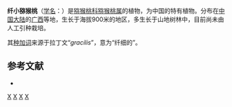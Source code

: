 {{Speciesbox 
| genus = Actinidia
| species = gracilis
| authority = [[梁畴芬|C. F. Liang]], 1984
}}
'''纤小猕猴桃'''（[[学名|学名]]：{{lang|la|''Actinidia gracilis''}}）是[[猕猴桃科|猕猴桃科]][[猕猴桃属|猕猴桃属]]的植物，为中国的特有植物。分布在[[中国大陆|中国大陆]]的[[广西|广西]]等地，生长于海拔900米的地区，多生长于山地树林中，目前尚未由人工引种栽培。

其[[种加词|种加词]]来源于拉丁文“''gracilis''”，意为“纤细的”。

== 参考文献 ==
<div class="references-small">
* {{cite web| url =http://www.bioinfo.cn/db05/KmzwSpecies.php?action=view&id=976| title =纤小猕猴桃| work =《中国高等植物数据库全库》| publisher =中国科学院微生物研究所| author =昆明植物研究所| accessdate =2009-02-21| deadurl =yes| archiveurl =https://web.archive.org/web/20160305000004/http://www.bioinfo.cn/db05/KmzwSpecies.php?action=view&id=976| archivedate =2016-03-05}}
</div>
{{Taxonbar|from=Q15225259}}

[[Category:猕猴桃属|X]]
[[Category:中國特有植物|X]]
[[Category:广西植物|X]]
[[Category:1984年描述的植物|X]]